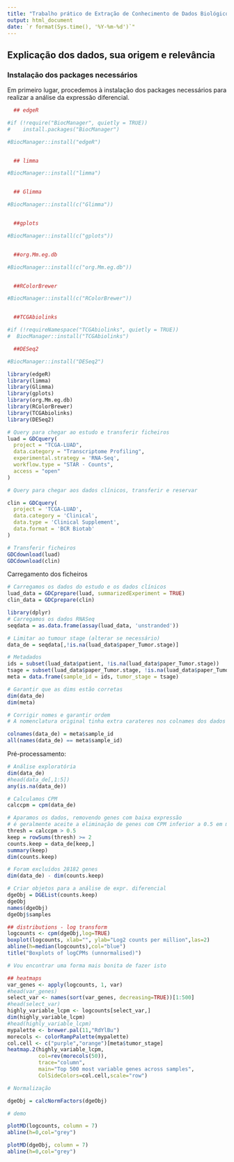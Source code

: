 ```yaml
---
title: "Trabalho prático de Extração de Conhecimento de Dados Biológicos"
output: html_document
date: `r format(Sys.time(), '%Y-%m-%d')`"
---
```


## Explicação dos dados, sua origem e relevância


### Instalação dos packages necessários

Em primeiro lugar, procedemos à instalação dos packages necessários para realizar a análise da expressão diferencial. 

```r

  ## edgeR

#if (!require("BiocManager", quietly = TRUE))
#    install.packages("BiocManager")

#BiocManager::install("edgeR")


  ## limma 

#BiocManager::install("limma")


  ## Glimma

#BiocManager::install(c("Glimma"))


  ##gplots

#BiocManager::install(c("gplots"))


  ##org.Mm.eg.db

#BiocManager::install(c("org.Mm.eg.db"))


  ##RColorBrewer

#BiocManager::install(c("RColorBrewer"))


  ##TCGAbiolinks

#if (!requireNamespace("TCGAbiolinks", quietly = TRUE))
#  BiocManager::install("TCGAbiolinks")

  ##DESeq2

#BiocManager::install("DESeq2")


```



```r
library(edgeR)
library(limma)
library(Glimma)
library(gplots)
library(org.Mm.eg.db)
library(RColorBrewer)
library(TCGAbiolinks)
library(DESeq2)       
```

```r
# Query para chegar ao estudo e transferir ficheiros
luad = GDCquery( 
  project = "TCGA-LUAD",
  data.category = "Transcriptome Profiling",
  experimental.strategy = 'RNA-Seq',
  workflow.type = "STAR - Counts",
  access = "open"
)

# Query para chegar aos dados clínicos, transferir e reservar

clin = GDCquery(
  project = 'TCGA-LUAD',
  data.category = 'Clinical',
  data.type = 'Clinical Supplement',
  data.format = 'BCR Biotab'
)

# Transferir ficheiros
GDCdownload(luad)
GDCdownload(clin)
```

Carregamento dos ficheiros

```r
# Carregamos os dados do estudo e os dados clínicos
luad_data = GDCprepare(luad, summarizedExperiment = TRUE)
clin_data = GDCprepare(clin)
```

```r
library(dplyr)
# Carregamos os dados RNASeq 
seqdata = as.data.frame(assay(luad_data, 'unstranded'))

# Limitar ao tumour stage (alterar se necessário)
data_de = seqdata[,!is.na(luad_data$paper_Tumor.stage)]

# Metadados
ids = subset(luad_data$patient, !is.na(luad_data$paper_Tumor.stage))
tsage = subset(luad_data$paper_Tumor.stage, !is.na(luad_data$paper_Tumor.stage))
meta = data.frame(sample_id = ids, tumor_stage = tsage)

```

```r
# Garantir que as dims estão corretas
dim(data_de)
dim(meta)

# Corrigir nomes e garantir ordem 
# A nomenclatura original tinha extra carateres nos colnames dos dados de epressao

colnames(data_de) = meta$sample_id
all(names(data_de) == meta$sample_id)

```

Pré-processamento:

```r
# Análise exploratória
dim(data_de)
#head(data_de[,1:5])
any(is.na(data_de))
```

```r
# Calculamos CPM
calccpm = cpm(data_de)

# Aparamos os dados, removendo genes com baixa expressão
# é geralmente aceite a eliminação de genes com CPM inferior a 0.5 em mais do que 2 amostras
thresh = calccpm > 0.5
keep = rowSums(thresh) >= 2
counts.keep = data_de[keep,]
summary(keep)
dim(counts.keep)

# Foram excluídos 28182 genes
dim(data_de) - dim(counts.keep)
```


```r
# Criar objetos para a análise de expr. diferencial
dgeObj = DGEList(counts.keep)
dgeObj
names(dgeObj)
dgeObj$samples
```


```r
## distributions - log transform
logcounts <- cpm(dgeObj,log=TRUE)
boxplot(logcounts, xlab="", ylab="Log2 counts per million",las=2)
abline(h=median(logcounts),col="blue")
title("Boxplots of logCPMs (unnormalised)")

# Vou encontrar uma forma mais bonita de fazer isto
```

```r
## heatmaps
var_genes <- apply(logcounts, 1, var)
#head(var_genes)
select_var <- names(sort(var_genes, decreasing=TRUE))[1:500]
#head(select_var)
highly_variable_lcpm <- logcounts[select_var,]
dim(highly_variable_lcpm)
#head(highly_variable_lcpm)
mypalette <- brewer.pal(11,"RdYlBu")
morecols <- colorRampPalette(mypalette)
col.cell <- c("purple","orange")[meta$tumor_stage]
heatmap.2(highly_variable_lcpm, 
          col=rev(morecols(50)),
          trace="column", 
          main="Top 500 most variable genes across samples",
          ColSideColors=col.cell,scale="row")


```


```r
# Normalização

dgeObj = calcNormFactors(dgeObj)

# demo

plotMD(logcounts, column = 7)
abline(h=0,col="grey")

plotMD(dgeObj, column = 7)
abline(h=0,col="grey")
```

